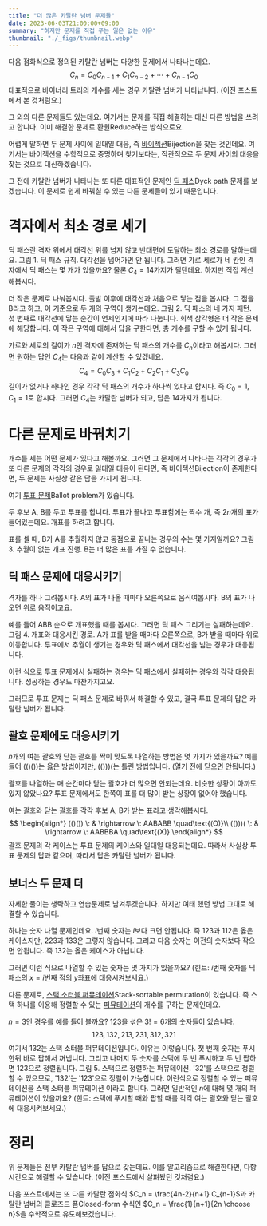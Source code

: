 ```yaml
---
title: "더 많은 카탈란 넘버 문제들"
date: 2023-06-03T21:00:00+09:00
summary: "하지만 문제를 직접 푸는 일은 없는 이유"
thumbnail: "./_figs/thumbnail.webp"
---
```




다음 점화식으로 정의된 카탈란 넘버는 다양한 문제에서 나타나는데요.
$$
C_n = C_0 C_{n-1} + C_1 C_{n-2} + \cdots + C_{n-1} C_0
$$
대표적으로 바이너리 트리의 개수를 세는 경우 카탈란 넘버가 나타납니다. (<PostLink href="/2023/06/02/01">이전 포스트</PostLink>에서 본 것처럼요.)

그 외의 다른 문제들도 있는데요.
여기서는 문제를 직접 해결하는 대신 다른 방법을 쓰려고 합니다.
이미 해결한 문제로 환원<AltLang>Reduce</AltLang>하는 방식으로요.

어렵게 말하면 두 문제 사이에 일대일 대응, 즉 [바이젝션][wiki-bijection]<AltLang>Bijection</AltLang>을 찾는 것인데요.
여기서는 바이젝션을 수학적으로 증명하며 찾기보다는, 직관적으로 두 문제 사이의 대응을 찾는 것으로 대신하겠습니다.

[wiki-bijection]: https://en.wikipedia.org/wiki/Bijection

그 전에 카탈란 넘버가 나타나는 또 다른 대표적인 문제인 [딕 패스][wolfram-dyck-path]<AltLang>Dyck path</AltLang> 문제를 보겠습니다.
이 문제로 쉽게 바꿔칠 수 있는 다른 문제들이 있기 때문입니다.

[wolfram-dyck-path]: https://mathworld.wolfram.com/DyckPath.html


# 격자에서 최소 경로 세기

딕 패스란 격자 위에서 대각선 위를 넘지 않고 반대편에 도달하는 최소 경로를 말하는데요.
<FigureV2 src={fig1} alt="Dyck path">
  <FigureCaption slot="caption">그림 1. 딕 패스 규칙. 대각선을 넘어가면 안 됩니다.</FigureCaption>
</FigureV2>
그러면 가로 세로가 네 칸인 격자에서 딕 패스는 몇 개가 있을까요?
물론 $C_4 = 14$가지가 될텐데요. 하지만 직접 계산해봅시다.

더 작은 문제로 나눠봅시다.
출발 이후에 대각선과 처음으로 닿는 점을 봅시다.
그 점을 B라고 하고, 이 기준으로 두 개의 구역이 생기는데요.
<FigureV2 src={fig2} alt="Dyck path with cases">
  <FigureCaption slot="caption">그림 2. 딕 패스의 네 가지 패턴. 첫 번째로 대각선에 닿는 순간이 언제인지에 따라 나눕니다. 회색 삼각형은 더 작은 문제에 해당합니다.</FigureCaption>
</FigureV2>
이 작은 구역에 대해서 답을 구한다면, 총 개수를 구할 수 있게 됩니다.

가로와 세로의 길이가 $n$인 격자에 존재하는 딕 패스의 개수를 $C_n$이라고 해봅시다.
그러면 원하는 답인 $C_4$는 다음과 같이 계산할 수 있겠네요.
$$
C_4 = C_0 C_3 + C_1 C_2 + C_2 C_1 + C_3 C_0
$$
길이가 없거나 하나인 경우 각각 딕 패스의 개수가 하나씩 있다고 합시다.
즉 $C_0 = 1$, $C_1 = 1$로 합시다.
그러면 $C_4$는 카탈란 넘버가 되고, 답은 14가지가 됩니다.


# 다른 문제로 바꿔치기

개수를 세는 어떤 문제가 있다고 해볼까요.
그러면 그 문제에서 나타나는 각각의 경우가 또 다른 문제의 각각의 경우로 일대일 대응이 된다면, 즉 바이젝션<AltLang>Bijection</AltLang>이 존재한다면, 두 문제는 사실상 같은 답을 가지게 됩니다.

여기 [투표 문제][wolfram-ballot-prob]<AltLang>Ballot problem</AltLang>가 있습니다.

두 후보 A, B를 두고 투표를 합니다.
투표가 끝나고 투표함에는 짝수 개, 즉 $2n$개의 표가 들어있는데요.
개표를 하려고 합니다.

표를 셀 때, B가 A를 추월하지 않고 동점으로 끝나는 경우의 수는 몇 가지일까요?
<FigureV2 src={fig3} alt="Ballot problem rule">
  <FigureCaption slot="caption">그림 3. 추월이 없는 개표 진행. B는 더 많은 표를 가질 수 없습니다.</FigureCaption>
</FigureV2>

## 딕 패스 문제에 대응시키기

격자를 하나 그려봅시다.
A의 표가 나올 때마다 오른쪽으로 움직여봅시다.
B의 표가 나오면 위로 움직이고요.

예를 들어 ABB 순으로 개표했을 때를 봅시다.
그러면 딕 패스 그리기는 실패하는데요.
<FigureV2 src={fig4} alt="Ballot as Dyck path">
  <FigureCaption slot="caption">그림 4. 개표와 대응시킨 경로. A가 표를 받을 때마다 오른쪽으로, B가 받을 때마다 위로 이동합니다. 투표에서 추월이 생기는 경우와 딕 패스에서 대각선을 넘는 경우가 대응됩니다.</FigureCaption>
</FigureV2>

이런 식으로 투표 문제에서 실패하는 경우는 딕 패스에서 실패하는 경우와 각각 대응됩니다.
성공하는 경우도 마찬가지고요.

그러므로 투표 문제는 딕 패스 문제로 바꿔서 해결할 수 있고, 결국 투표 문제의 답은 카탈란 넘버가 됩니다.

[wolfram-ballot-prob]: https://mathworld.wolfram.com/BallotProblem.html

## 괄호 문제에도 대응시키기

$n$개의 여는 괄호와 닫는 괄호를 짝이 맞도록 나열하는 방법은 몇 가지가 있을까요?
예를 들어 $(()())$는 옳은 방법이지만, $(()))($는 틀린 방법입니다. (열기 전에 닫으면 안됩니다.)

괄호를 나열하는 매 순간마다 닫는 괄호가 더 많으면 안되는데요.
비슷한 상황이 아까도 있지 않았나요?
투표 문제에서도 한쪽이 표를 더 많이 받는 상황이 없어야 했습니다.

여는 괄호와 닫는 괄호를 각각 후보 A, B가 받는 표라고 생각해봅시다.
$$
\begin{align*}
  (()()) \: & \rightarrow \: AABABB \quad\text{(O)}\\
  (()))( \: & \rightarrow \: AABBBA \quad\text{(X)}
\end{align*}
$$
괄호 문제의 각 케이스는 투표 문제의 케이스와 일대일 대응되는데요.
따라서 사실상 투표 문제의 답과 같으며, 따라서 답은 카탈란 넘버가 됩니다.

## 보너스 두 문제 더

자세한 풀이는 생략하고 연습문제로 남겨두겠습니다.
하지만 여태 했던 방법 그대로 해결할 수 있습니다.

하나는 숫자 나열 문제인데요.
$i$번째 숫자는 $i$보다 크면 안됩니다.
즉 $123$과 $112$은 옳은 케이스지만, $223$과 $133$은 그렇지 않습니다.
그리고 다음 숫자는 이전의 숫자보다 작으면 안됩니다.
즉 $132$는 옳은 케이스가 아닙니다.

그러면 이런 식으로 나열할 수 있는 숫자는 몇 가지가 있을까요?
(힌트: $i$번째 숫자를 딕 패스의 $x=i$번째 점의 $y$좌표에 대응시켜보세요.)

다른 문제로, [스택 소터블 퍼뮤테이션][wiki-ssp]<AltLang>Stack-sortable permutation</AltLang>이 있습니다.
즉 스택 하나를 이용해 정렬할 수 있는 [퍼뮤테이션][wiki-permutation]의 개수를 구하는 문제인데요.

$n=3$인 경우를 예를 들어 볼까요? $123$을 섞은 $3!=6$개의 숫자들이 있습니다.
$$
123, 132, 213, 231, 312, 321
$$
여기서 $132$는 스택 소터블 퍼뮤테이션입니다.
이유는 이렇습니다.
첫 번째 숫자는 푸시한뒤 바로 팝해서 꺼냅니다.
그리고 나머지 두 숫자를 스택에 두 번 푸시하고 두 번 팝하면 $123$으로 정렬됩니다.
<FigureV2 src={fig5} alt="Stack sortable permutation">
  <FigureCaption slot="caption">그림 5. 스택으로 정렬하는 퍼뮤테이션. '32'를 스택으로 정렬할 수 있으므로, '132'는 '123'으로 정렬이 가능합니다.</FigureCaption>
</FigureV2>
이런식으로 정렬할 수 있는 퍼뮤테이션을 스택 소터블 퍼뮤테이션 이라고 합니다.
그러면 일반적인 $n$에 대해 몇 개의 퍼뮤테이션이 있을까요?
(힌트: 스택에 푸시할 때와 팝할 때를 각각 여는 괄호와 닫는 괄호에 대응시켜보세요.)

[wiki-ssp]: https://en.wikipedia.org/wiki/Stack-sortable_permutation
[wiki-permutation]: https://ko.wikipedia.org/wiki/%EC%88%9C%EC%97%B4


# 정리

위 문제들은 전부 카탈란 넘버를 답으로 갖는데요.
이를 알고리즘으로 해결한다면, 다항 시간으로 해결할 수 있습니다.
(<PostLink href="/2023/06/02/01">이전 포스트</PostLink>에서 살펴봤던 것처럼요.)

다음 포스트에서는 또 다른 카탈란 점화식 $C_n = \frac{4n-2}{n+1} C_{n-1}$과
카탈란 넘버의 클로즈드 폼<AltLang>Closed-form</AltLang> 수식인 $C_n = \frac{1}{n+1}{2n \choose n}$을 수학적으로 유도해보겠습니다.
